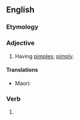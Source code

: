 ==English==

===Etymology===
{{suffix|en|pimple|ed}}

===Adjective===
{{en-adj}}

# Having [[pimple]]s; [[pimply]].


====Translations====

{{trans-top|having pimples }}
{{trans-mid}}
* Maori: {{t|mi|para}}
{{trans-bottom}}

===Verb===
{{head|en|verb form}}

# {{en-past of|pimple}}